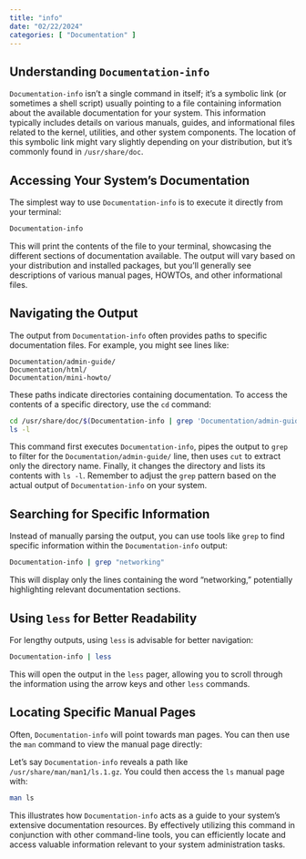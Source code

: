 ```yaml
---
title: "info"
date: "02/22/2024"
categories: [ "Documentation" ]
---
```

## Understanding `Documentation-info`

`Documentation-info` isn't a single command in itself; it's a symbolic link (or sometimes a shell script) usually pointing to a file containing information about the available documentation for your system. This information typically includes details on various manuals, guides, and informational files related to the kernel, utilities, and other system components.  The location of this symbolic link might vary slightly depending on your distribution, but it's commonly found in `/usr/share/doc`.


## Accessing Your System's Documentation

The simplest way to use `Documentation-info` is to execute it directly from your terminal:

```bash
Documentation-info
```

This will print the contents of the file to your terminal, showcasing the different sections of documentation available. The output will vary based on your distribution and installed packages, but you'll generally see descriptions of various manual pages, HOWTOs, and other informational files.


##  Navigating the Output

The output from `Documentation-info` often provides paths to specific documentation files.  For example, you might see lines like:

```
Documentation/admin-guide/
Documentation/html/
Documentation/mini-howto/
```

These paths indicate directories containing documentation.  To access the contents of a specific directory, use the `cd` command:

```bash
cd /usr/share/doc/$(Documentation-info | grep 'Documentation/admin-guide/' | cut -d'/' -f2)  #Example, adapt based on your output
ls -l
```

This command first executes `Documentation-info`, pipes the output to `grep` to filter for the `Documentation/admin-guide/` line, then uses `cut` to extract only the directory name. Finally, it changes the directory and lists its contents with `ls -l`.   Remember to adjust the `grep` pattern based on the actual output of `Documentation-info` on your system.



##  Searching for Specific Information

Instead of manually parsing the output, you can use tools like `grep` to find specific information within the `Documentation-info` output:


```bash
Documentation-info | grep "networking"
```

This will display only the lines containing the word "networking," potentially highlighting relevant documentation sections.


## Using `less` for Better Readability

For lengthy outputs, using `less` is advisable for better navigation:

```bash
Documentation-info | less
```

This will open the output in the `less` pager, allowing you to scroll through the information using the arrow keys and other `less` commands.


##  Locating Specific Manual Pages

Often, `Documentation-info` will point towards man pages. You can then use the `man` command to view the manual page directly:


Let's say `Documentation-info` reveals a path like `/usr/share/man/man1/ls.1.gz`. You could then access the `ls` manual page with:


```bash
man ls
```


This illustrates how `Documentation-info` acts as a guide to your system's extensive documentation resources. By effectively utilizing this command in conjunction with other command-line tools, you can efficiently locate and access valuable information relevant to your system administration tasks.

